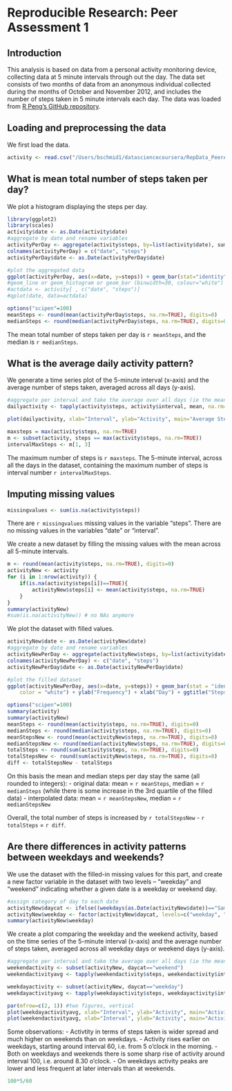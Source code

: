 # Reproducible Research: Peer Assessment 1
## Introduction
This analysis is based on data from a personal activity monitoring device, collecting data at 5 minute intervals through out the day. The data set consists of two months of data from an anonymous individual collected during the months of October and November 2012, and includes the number of steps taken in 5 minute intervals each day. The data was loaded from [R Peng's GitHub repository](https://github.com/rdpeng/RepData_PeerAssessment1). 

## Loading and preprocessing the data
We first load the data.
```r
activity <- read.csv("/Users/bschmid1/datasciencecoursera/RepData_PeerAssessment1/activity.csv")
```

## What is mean total number of steps taken per day?
We plot a histogram displaying the steps per day.
```r
library(ggplot2)
library(scales)
activity$date <- as.Date(activity$date)
#aggregate by date and rename variables
activityPerDay <- aggregate(activity$steps, by=list(activity$date), sum)
colnames(activityPerDay) = c("date", "steps")
activityPerDay$date <- as.Date(activityPerDay$date)

#plot the aggregated data
ggplot(activityPerDay, aes(x=date, y=steps)) + geom_bar(stat="identity", color="white") + ylab("Frequency") + xlab("Day") + ggtitle("Steps per Day")
#geom_line or geom_histogram or geom_bar (binwidth=30, colour="white")
#actdata <- activity[ , c("date", "steps")]
#qplot(date, data=actdata)
```

```r
options("scipen"=100)
meanSteps <- round(mean(activityPerDay$steps, na.rm=TRUE), digits=0)
medianSteps <- round(median(activityPerDay$steps, na.rm=TRUE), digits=0)
```
The mean total number of steps taken per day is `r meanSteps`, and the median is `r medianSteps`. 

## What is the average daily activity pattern?
We generate a time series plot of the 5-minute interval (x-axis) and the average number of steps taken, averaged across all days (y-axis).

```r
#aggregate per interval and take the average over all days (ie the mean)
dailyactivity <- tapply(activity$steps, activity$interval, mean, na.rm=TRUE)

plot(dailyactivity, xlab="Interval", ylab="Activity", main="Average Steps per Day", type="l")
```


```r
maxsteps = max(activity$steps, na.rm=TRUE)
m <- subset(activity, steps == max(activity$steps, na.rm=TRUE))
intervalMaxSteps <- m[1, 3]
```

The maximum number of steps is `r maxsteps`. The 5-minute interval, across all the days in the dataset, containing the maximum number of steps is interval number `r intervalMaxSteps`. 

## Imputing missing values
```r
missingvalues <- sum(is.na(activity$steps))
```
There are `r missingvalues` missing values in the variable "steps". There are no missing values in the variables "date" or "interval".

We create a new dataset by filling the missing values with the mean across all 5-minute intervals. 
```r
m <- round(mean(activity$steps, na.rm=TRUE), digits=0)
activityNew <- activity
for (i in 1:nrow(activity)) {
    if(is.na(activity$steps[i])==TRUE){
        activityNew$steps[i] <- mean(activity$steps, na.rm=TRUE)
    }
}
summary(activityNew)
#sum(is.na(activityNew)) # no NAs anymore
```
We plot the dataset with filled values. 
```r
activityNew$date <- as.Date(activityNew$date)
#aggregate by date and rename variables
activityNewPerDay <- aggregate(activityNew$steps, by=list(activity$date), sum)
colnames(activityNewPerDay) <- c("date", "steps")
activityNewPerDay$date <- as.Date(activityNewPerDay$date)

#plot the filled dataset
ggplot(activityNewPerDay, aes(x=date, y=steps)) + geom_bar(stat = "identity", 
    color = "white") + ylab("Frequency") + xlab("Day") + ggtitle("Steps per Day")
```


```r
options("scipen"=100)
summary(activity)
summary(activityNew)
meanSteps <- round(mean(activity$steps, na.rm=TRUE), digits=0)
medianSteps <- round(median(activity$steps, na.rm=TRUE), digits=0)
meanStepsNew <- round(mean(activityNew$steps, na.rm=TRUE), digits=0)
medianStepsNew <- round(median(activityNew$steps, na.rm=TRUE), digits=0)
totalSteps <- round(sum(activity$steps, na.rm=TRUE), digits=0)
totalStepsNew <- round(sum(activityNew$steps, na.rm=TRUE), digits=0)
diff <- totalStepsNew - totalSteps
```
On this basis the mean and median steps per day stay the same (all rounded to integers): 
- original data: mean = `r meanSteps`, median = `r medianSteps` (while there is some increase in the 3rd quartile of the filled data)
- interpolated data: mean = `r meanStepsNew`, median = `r medianStepsNew`

Overall, the total number of steps is increased by `r totalStepsNew` - `r totalSteps` = `r diff`. 

## Are there differences in activity patterns between weekdays and weekends?

We use the dataset with the filled-in missing values for this part, and create a new factor variable in the dataset with two levels – “weekday” and “weekend” indicating whether a given date is a weekday or weekend day.


```r
#assign category of day to each date
activityNew$daycat <- ifelse((weekdays(as.Date(activityNew$date))=="Samstag" | weekdays(as.Date(activityNew$date)) == "Sonntag"), c("weekend"), c("weekday")) 
activityNew$weekday <- factor(activityNew$daycat, levels=c("weekday", "weekend"))
summary(activityNew$weekday)

``` 
We create a plot comparing the weekday and the weekend activity, based on the time series of the 5-minute interval (x-axis) and the average number of steps taken, averaged across all weekday days or weekend days (y-axis).

```r
#aggregate per interval and take the average over all days (ie the mean)
weekendactivity <- subset(activityNew, daycat=="weekend")
weekendactivityavg <- tapply(weekendactivity$steps, weekendactivity$interval, mean, na.rm=TRUE)

weekdayactivity <- subset(activityNew, daycat=="weekday")
weekdayactivityavg <- tapply(weekdayactivity$steps, weekdayactivity$interval, mean, na.rm=TRUE)

par(mfrow=c(2, 1)) #two figures, vertical
plot(weekdayactivityavg, xlab="Interval", ylab="Activity", main="Activity on Weekdays", type="l")
plot(weekendactivityavg, xlab="Interval", ylab="Activity", main="Activity on Weekends", type="l")
```
Some observations:
- Activtity in terms of steps taken is wider spread and much higher on weekends than on weekdays.
- Activity rises earlier on weekdays, starting around interval 60, i.e. from 5 o'clock in the morning.
- Both on weekdays and weekends there is some sharp rise of activity around interval 100, i.e. around 8.30 o'clock.
- On weekdays activity peaks are lower and less frequent at later intervals than at weekends. 

```r
100*5/60
```
